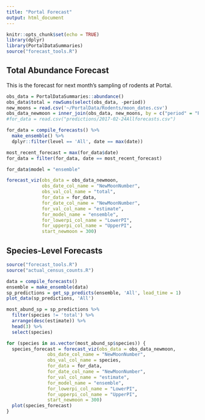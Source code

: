 ```yaml
---
title: "Portal Forecast"
output: html_document
---
```


```r
knitr::opts_chunk$set(echo = TRUE)
library(dplyr)
library(PortalDataSummaries)
source("forecast_tools.R")
```

## Total Abundance Forecast

This is the forecast for next month's sampling of rodents at Portal.

```r
obs_data = PortalDataSummaries::abundance()
obs_data$total = rowSums(select(obs_data, -period))
new_moons = read.csv('~/PortalData/Rodents/moon_dates.csv')
obs_data_newmoon = inner_join(obs_data, new_moons, by = c("period" = "Period"))
#for_data = read.csv("predictions/2017-02-24Allforecasts.csv")

for_data = compile_forecasts() %>%
  make_ensemble() %>%
  dplyr::filter(level == 'All', date == max(date))

most_recent_forecast = max(for_data$date)
for_data = filter(for_data, date == most_recent_forecast)

for_data$model = "ensemble"

forecast_viz(obs_data = obs_data_newmoon,
             obs_date_col_name = "NewMoonNumber",
             obs_val_col_name = "total",
             for_data = for_data,
             for_date_col_name = "NewMoonNumber",
             for_val_col_name = "estimate",
             for_model_name = "ensemble",
             for_lowerpi_col_name = "LowerPI",
             for_upperpi_col_name = "UpperPI",
             start_newmoon = 300)
```

## Species-Level Forecasts

```r
source("forecast_tools.R")
source("actual_census_counts.R")

data = compile_forecasts()
ensemble = make_ensemble(data)
sp_predictions = get_sp_predicts(ensemble, 'All', lead_time = 1)
plot_data(sp_predictions, 'All')
```
```r
most_abund_sp = sp_predictions %>% 
  filter(species != 'total') %>% 
  arrange(desc(estimate)) %>% 
  head(3) %>% 
  select(species)

for (species in as.vector(most_abund_sp$species)) {
  species_forecast = forecast_viz(obs_data = obs_data_newmoon,
               obs_date_col_name = "NewMoonNumber",
               obs_val_col_name = species,
               for_data = for_data,
               for_date_col_name = "NewMoonNumber",
               for_val_col_name = "estimate",
               for_model_name = "ensemble",
               for_lowerpi_col_name = "LowerPI",
               for_upperpi_col_name = "UpperPI",
               start_newmoon = 300)
  plot(species_forecast)
}
```

